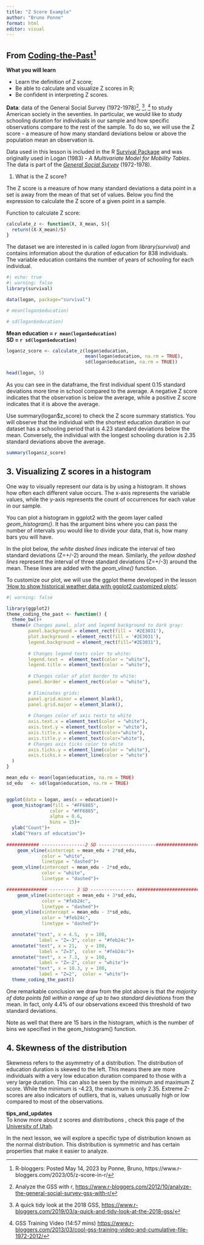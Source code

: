 ```yaml
---
title: "Z Score Example"
author: "Bruno Ponne"
format: html
editor: visual
---
```


## From [Coding-the-Past](https://www.codingthepast.com/2023/05/15/Z-score-in-R.html)^[R-bloggers: Posted May 14, 2023 by Ponne, Bruno, https://www.r-bloggers.com/2023/05/z-score-in-r/]

**What you will learn**

* Learn the definition of Z score;  
* Be able to calculate and visualize Z scores in R;  
* Be confident in interpreting Z scores.  

**Data**:
data of the General Social Survey (1972-1978)^[Analyze the GSS with r,  <https://www.r-bloggers.com/2012/10/analyze-the-general-social-survey-gss-with-r/>], ^[A quick tidy look at the 2018 GSS, <https://www.r-bloggers.com/2019/03/a-quick-and-tidy-look-at-the-2018-gss/>],  ^[GSS Training Video (14:57 mins)  <https://www.r-bloggers.com/2013/03/cool-gss-training-video-and-cumulative-file-1972-2012/>] to study American society in the seventies. In particular, we would like to study schooling duration for individuals in our sample and how specific observations compare to the rest of the sample. To do so, we will use the Z score - a measure of how many standard deviations below or above the population mean an observation is.  

Data used in this lesson is included in the R [Survival Package](https://cran.r-project.org/web/packages/survival/index.html) and was originally used in Logan (1983) - *A Multivariate Model for Mobility Tables*. The data is part of the [*General Social Survey*](https://gss.norc.org/) (1972-1978).

1. What is the Z score?  

The Z score is a measure of how many standard deviations a data point in a set is away from the mean of that set of values. Below you find the expression to calculate the Z score of a given point in a sample.

Function to calculate Z score:

```r
calculate_z <- function(X, X_mean, S){
  return((X-X_mean)/S)
}

```

The dataset we are interested in is called *logan* from *library(survival)* and contains information about the duration of education for 838 individuals. The variable education contains the number of years of schooling for each individual.

```r
#| echo: true
#| warning: false
library(survival)

data(logan, package="survival")

# mean(logan$education)

# sd(logan$education)
```

**Mean education = `r mean(logan$education)`**  
**SD = `r sd(logan$education)`**  

```r
logan$z_score <- calculate_z(logan$education, 
                             mean(logan$education, na.rm = TRUE),
                             sd(logan$education, na.rm = TRUE))

head(logan, 5)
```

As you can see in the dataframe, the first individual spent 0.15 standard deviations more time in school compared to the average. A negative Z score indicates that the observation is below the average, while a positive Z score indicates that it is above the average.  

Use summary(logan$z_score) to check the Z score summary statistics. You will observe that the individual with the shortest education duration in our dataset has a schooling period that is 4.23 standard deviations below the mean. Conversely, the individual with the longest schooling duration is 2.35 standard deviations above the average.  

```r

summary(logan$z_score)
```

## 3. Visualizing Z scores in a histogram

One way to visually represent our data is by using a histogram. It shows how often each different value occurs. The x-axis represents the variable values, while the y-axis represents the count of occurrences for each value in our sample.  


You can plot a histogram in ggplot2 with the geom layer called *geom_histogram()*. It has the argument bins where you can pass the number of intervals you would like to divide your data, that is, how many bars you will have.



In the plot below, *the white dashed lines* indicate the interval of two standard deviations (Z=+/-2) around the mean. Similarly, *the yellow dashed lines* represent the interval of three standard deviations (Z=+/-3) around the mean. These lines are added with the *geom_vline()* function.



To customize our plot, we will use the ggplot theme developed in the lesson [‘How to show historical weather data with ggplot2 customized plots’](https://www.codingthepast.com/2023/01/24/Historical-Weather-Data.html).


```r
#| warning: false

library(ggplot2)
theme_coding_the_past <- function() {
  theme_bw()+
  theme(# Changes panel, plot and legend background to dark gray:
        panel.background = element_rect(fill = '#2E3031'),
        plot.background = element_rect(fill = '#2E3031'),
        legend.background = element_rect(fill="#2E3031"),
  
        # Changes legend texts color to white:
        legend.text =  element_text(color = "white"),
        legend.title = element_text(color = "white"),
        
        # Changes color of plot border to white:
        panel.border = element_rect(color = "white"),
        
        # Eliminates grids:
        panel.grid.minor = element_blank(),
        panel.grid.major = element_blank(),
        
        # Changes color of axis texts to white
        axis.text.x = element_text(color = "white"),
        axis.text.y = element_text(color = "white"),
        axis.title.x = element_text(color="white"),
        axis.title.y = element_text(color="white"),
        # Changes axis ticks color to white
        axis.ticks.y = element_line(color = "white"),
        axis.ticks.x = element_line(color = "white")
  )
}

mean_edu <- mean(logan$education, na.rm = TRUE)
sd_edu   <- sd(logan$education, na.rm = TRUE)


ggplot(data = logan, aes(x = education))+
  geom_histogram(fill = "#FF6885", 
                color = "#FF6885", 
                alpha = 0.6, 
                bins = 15)+
  ylab("Count")+
  xlab("Years of education")+
  
############ ----------------2 SD ---------------------##########################
    geom_vline(xintercept = mean_edu + 2*sd_edu, 
             color = "white",   
             linetype = "dashed")+
  geom_vline(xintercept = mean_edu - 2*sd_edu, 
             color = "white",   
             linetype = "dashed")+

############### --------- 3 SD ---------------- #########################  
    geom_vline(xintercept = mean_edu + 3*sd_edu, 
             color = "#feb24c", 
             linetype = "dashed")+
  geom_vline(xintercept = mean_edu - 3*sd_edu, 
             color = "#feb24c", 
             linetype = "dashed")+

  annotate("text", x = 4.5,  y = 100, 
            label = "Z=-3", color = "#feb24c")+
  annotate("text", x = 21,   y = 100, 
            label = "Z=3",  color = "#feb24c")+
  annotate("text", x = 7.3,  y = 100, 
            label = "Z=-2", color = "white")+
  annotate("text", x = 18.3, y = 100, 
            label = "Z=2",  color = "white")+
  theme_coding_the_past()
```

One remarkable conclusion we draw from the plot above is that *the majority of data points fall within a range of up to two standard deviations* from the mean. In fact, only 4.4% of our observations exceed this threshold of two standard deviations.   

Note as well that there are 15 bars in the histogram, which is the number of bins we specified in the geom_histogram() function. 

## 4. Skewness of the distribution  

Skewness refers to the asymmetry of a distribution. The distribution of education duration is skewed to the left. This means there are more individuals with a very low education duration compared to those with a very large duration. This can also be seen by the minimum and maximum Z score. While the minimum is -4.23, the maximum is only 2.35. Extreme Z-scores are also indicators of outliers, that is, values unusually high or low compared to most of the observations.



**tips_and_updates**  
To know more about z scores and distributions , check this page of the [University of Utah](https://soc.utah.edu/sociology3112/normal-distribution.php).


In the next lesson, we will explore a specific type of distribution known as the normal distribution. This distribution is symmetric and has certain properties that make it easier to analyze.

